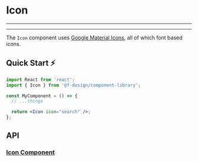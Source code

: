 

<Meta title="Components/Icon/README" component={Icon} />

# Icon

---

<Story id="components-icon--default" />

---

The `Icon` component uses [Google Material Icons](https://material.io/resources/icons/?style=baseline), all of which font based icons.

## Quick Start ⚡️

```jsx
import React from 'react';
import { Icon } from '@f-design/component-library';

const MyComponent = () => {
  // ...things

  return <Icon icon="search" />;
};
```

## API

### [Icon Component](https://github.com/featherweight-design/component-library/src/components/Form/Icon/Icon.tsx)

<Props of={Icon} />
